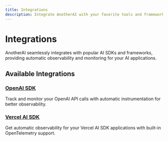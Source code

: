 ```yaml
---
title: Integrations
description: Integrate AnotherAI with your favorite tools and frameworks
---
```


# Integrations

AnotherAI seamlessly integrates with popular AI SDKs and frameworks, providing automatic observability and monitoring for your AI applications.

## Available Integrations

### [OpenAI SDK](/integrations/openai_sdk)
Track and monitor your OpenAI API calls with automatic instrumentation for better observability.

### [Vercel AI SDK](/integrations/vercel_sdk)
Get automatic observability for your Vercel AI SDK applications with built-in OpenTelemetry support.